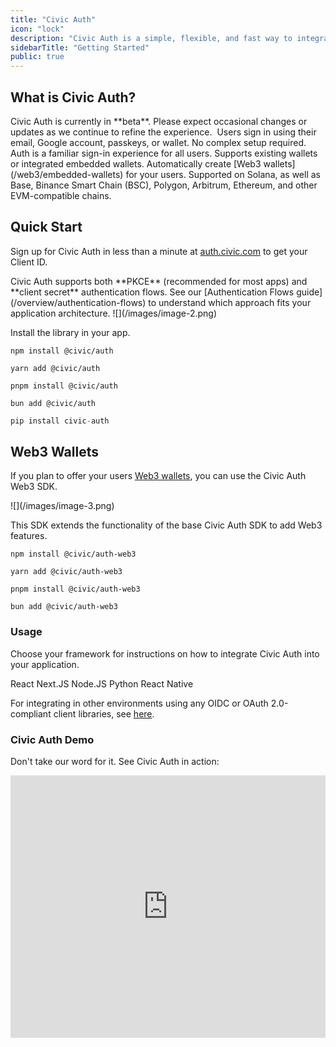 ```yaml
---
title: "Civic Auth"
icon: "lock"
description: "Civic Auth is a simple, flexible, and fast way to integrate authentication into your applications. Enable familiar sign-in options while offering optional embedded wallets and unlocking blockchain benefits for your users."
sidebarTitle: "Getting Started"
public: true
---
```


## What is Civic Auth?

<Info>
  Civic Auth is currently in **beta**. Please expect occasional changes or updates as we continue to refine the experience.
</Info>

<Frame caption="Civic Auth: User-Facing View">
  <img
    src="/login.png"
    align="center"
    className="image-60 image-rounded"
    alt=""
    title=""
  />
</Frame>

<CardGroup cols={2}>
  <Card title="Integrated login." icon="user">
    Users sign in using their email, Google account, passkeys, or wallet. No complex setup required.
  </Card>
  <Card title="Adaptable onboarding." icon="user-plus">
    Auth is a familiar sign-in experience for all users. Supports existing wallets or integrated embedded wallets.
  </Card>
  <Card title="Embedded wallets." icon="wallet">
    Automatically create [Web3 wallets](/web3/embedded-wallets) for your users.
  </Card>
  <Card title="Multichain support." icon="gear">
    Supported on Solana, as well as Base, Binance Smart Chain (BSC), Polygon, Arbitrum, Ethereum, and other EVM-compatible chains.
  </Card>
</CardGroup>

## Quick Start

Sign up for Civic Auth in less than a minute at [auth.civic.com](https://auth.civic.com) to get your Client ID.

<Info>
Civic Auth supports both **PKCE** (recommended for most apps) and **client secret** authentication flows. See our [Authentication Flows guide](/overview/authentication-flows) to understand which approach fits your application architecture.
</Info>

<Frame caption="Civic Auth: Admin Dashboard - Integration Steps">
  ![](/images/image-2.png)
</Frame>

Install the library in your app.

<CodeGroup>

```npm npm
npm install @civic/auth
```


```yarn yarn
yarn add @civic/auth
```


```pnpm pnpm
pnpm install @civic/auth
```


```bun bun
bun add @civic/auth
```


```python pip
pip install civic-auth
```

</CodeGroup>

## Web3 Wallets

If you plan to offer your users [Web3 wallets](#web3-wallets), you can use the Civic Auth Web3 SDK.

<Frame caption="Civic Auth: Admin Dashboard - Web3 Wallets Support">
  ![](/images/image-3.png)
</Frame>

This SDK extends the functionality of the base Civic Auth SDK to add Web3 features.

<CodeGroup>

```npm-1 npm
npm install @civic/auth-web3
```


```yarn-1 yarn
yarn add @civic/auth-web3
```


```pnpm-1 pnpm
pnpm install @civic/auth-web3
```


```bun-1 bun
bun add @civic/auth-web3
```

</CodeGroup>

### Usage

Choose your framework for instructions on how to integrate Civic Auth into your application.

<CardGroup cols={3}>
  <Card href="/integration/react" img="/images/image-4.png">
    React
  </Card>
  <Card href="/integration/nextjs" img="/images/image-5.jpeg">
    Next.JS
  </Card>
  <Card href="/integration/nodejs" img="/images/image-6.png">
    Node.JS
  </Card>
  <Card href="/integration/python" img="/images/image-7.png">
    Python
  </Card>
  <Card href="/integration/mobile/react-native" img="/images/image-4.png">
    React Native
  </Card>
</CardGroup>

For integrating in other environments using any OIDC or OAuth 2.0-compliant client libraries, see [here](/integration/other).

### Civic Auth Demo

Don't take our word for it. See Civic Auth in action:

<Frame>
  <iframe width="100%" height="420" src="https://www.youtube.com/embed/vk01H9cB7fQ" title="Demo - Civic Auth for seamless user management" frameborder="0" allow="accelerometer; autoplay; clipboard-write; encrypted-media; gyroscope; picture-in-picture; web-share" referrerpolicy="strict-origin-when-cross-origin" allowfullscreen />
</Frame>